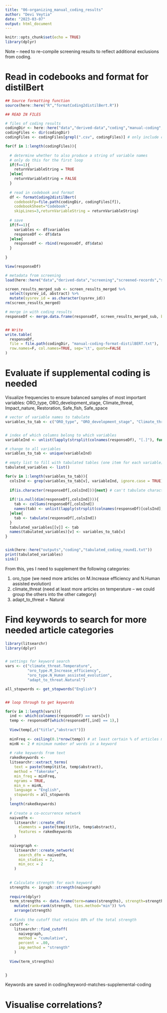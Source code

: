 ```yaml
---
title: "06-organizing_manual_coding_results"
author: "Devi Veytia"
date: "2023-03-07"
output: html_document
---
```


```r
knitr::opts_chunk$set(echo = TRUE)
library(dplyr)
```

Note -- need to re-compile screening results to reflect additional exclusions from coding.


# Read in codebooks and format for distilBert

```r
## Source formatting function
source(here::here("R","formatCoding2distilBert.R"))

## READ IN FILES

# files of coding results
codingDir <- here::here("data","derived-data","coding","manual-coding","set-1-to-18")
codingFiles <- dir(codingDir)
codingFiles <- codingFiles[grepl(".csv", codingFiles)] # only include csv files

for(f in 1:length(codingFiles)){
  
  # determine whether to also produce a string of variable names 
  # only do this for the first loop
  if(f==1){
    returnVariableString = TRUE
  }else{
    returnVariableString = FALSE
  }
  
  # read in codebook and format
  df <- formatCoding2distilBert(
    codebookFp=file.path(codingDir, codingFiles[f]),
    codebookSheet="Codebook",
    skipLines=3,returnVariableString = returnVariableString)
  
  # save
  if(f==1){
    variables <- df$variables
    responseDf <- df$data
  }else{
    responseDf <- rbind(responseDf, df$data)
  }
  
}

View(responseDf)

```



```r
# metadata from screening
load(here::here("data","derived-data","screening","screened-records","screen_results_merged.RData"))

screen_results_merged_sub <- screen_results_merged %>% 
  select(sysrev_id, abstract) %>%
  mutate(sysrev_id = as.character(sysrev_id)) 
rm(screen_results_merged)

# merge in with coding results
responseDf <- merge.data.frame(responseDf, screen_results_merged_sub, by="sysrev_id", all.x = TRUE, all.y=FALSE)


## Write
write.table(
  responseDf,
  file = file.path(codingDir, "manual-coding-format-distilBERT.txt"),
  row.names=F, col.names=TRUE, sep='\t', quote=FALSE
)

```

# Evaluate if supplemental coding is needed 

Visualize frequencies to ensure balanced samples of most important variables: ORO_type, ORO_development_stage, Climate_threat, Impact_nature,  Restoration, Safe_fish, Safe_space


```r
# vector of variable names to tabulate
variables_to_tab <- c("ORO_type", "ORO_development_stage", "Climate_threat", "climate_mitigation", "adapt_to_threat", "Impact_nature",  "Restoration")


# index of which columns belong to which variables
variableInd <- unlist(lapply(strsplit(colnames(responseDf), "[.]"), function(x) x[[1]]))

# change to all variables
variables_to_tab <- unique(variableInd)
  
# empty list to fill with tabulated tables (one item for each variable)
tabulated_variables <- list()

for(v in 1:length(variables_to_tab)){
  colsInd <- grep(variables_to_tab[v], variableInd, ignore.case = TRUE)
  
  if(is.character(responseDf[,colsInd])){next} # can't tabulate character vectors
  
  if(!is.null(dim(responseDf[,colsInd]))){
    tab <- colSums(responseDf[,colsInd])
    names(tab) <- unlist(lapply(strsplit(colnames(responseDf)[colsInd], "[.]"), function(x) x[[2]]))
  }else{
    tab <- tabulate(responseDf[,colsInd])
  }
  tabulated_variables[[v]] <- tab
  names(tabulated_variables)[v] <- variables_to_tab[v]
}


sink(here::here("outputs","coding","tabulated_coding_round1.txt"))
print(tabulated_variables)
sink()

```


From this, yes I need to supplement the following categories:

1. oro_type (we need more articles on M.Increase efficiency and N.Human assisted evolution)
2. climate_threat (need at least more articles on temperature -- we could group the others into the other category)
3. adapt_to_threat = Natural 


# Find keywords to search for more needed article categories

```r
library(litsearchr)
library(dplyr)


# settings for keyword search
vars <- c("climate_threat.Temperature",
          "oro_type.M_Increase_efficiency",
          "oro_type.N_Human_assisted_evolution",
          "adapt_to_threat.Natural")

all_stopwords <- get_stopwords("English")


## loop through to get keywords

for(v in 1:length(vars)){
  ind <- which(colnames(responseDf) == vars[v])
  temp <- responseDf[which(responseDf[,ind] == 1),]
  
  View(temp[,c("title","abstract")])
  
  minFreq <- ceiling(0.1*nrow(temp)) # at least certain % of articles must include this word
  minN <- 2 # minimum number of words in a keyword
  
  # rake keywords from text
  rakedkeywords <- 
  litsearchr::extract_terms(
    text = paste(temp$title, temp$abstract),
    method = "fakerake",
    min_freq = minFreq,
    ngrams = TRUE,
    min_n = minN,
    language = "English",
    stopwords = all_stopwords
  )
  length(rakedkeywords)
  
  # Create a co-occurrence network
  naivedfm <-
    litsearchr::create_dfm(
      elements = paste(temp$title, temp$abstract),
      features = rakedkeywords
    )
  
  naivegraph <-
    litsearchr::create_network(
      search_dfm = naivedfm,
      min_studies = 2,
      min_occ = 2
    )
  
  
  # Calculate strength for each keyword
  strengths <- igraph::strength(naivegraph)
  
  require(dplyr)
  term_strengths <- data.frame(term=names(strengths), strength=strengths, row.names=NULL) %>%
    mutate(rank=rank(strength, ties.method="min")) %>%
    arrange(strength)
  
  # finds the cutoff that retains 80% of the total strength
  cutoff <-
    litsearchr::find_cutoff(
      naivegraph,
      method = "cumulative",
      percent = .80,
      imp_method = "strength"
    )
  
  View(term_strengths)
  

}

```

Keywords are saved in coding/keyword-matches-supplemental-coding

# Visualise correlations?




